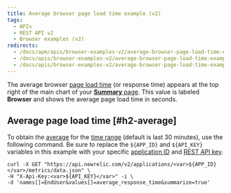 ```yaml
---
title: Average browser page load time example (v2)
tags:
  - APIs
  - REST API v2
  - Browser examples (v2)
redirects:
  - /docs/apm/apis/browser-examples-v2/average-browser-page-load-time-example-api-v2
  - /docs/apis/browser-examples-v2/average-browser-page-load-time-example-api-v2
  - /docs/apis/browser-examples-v2/average-browser-page-load-time-example-v2
---
```


The average browser [page load time](/docs/browser/new-relic-browser/page-load-timing-resources/page-load-timing-process) (or response time) appears at the top right of the main chart of your [**Summary** page](/docs/browser/new-relic-browser/getting-started/browser-overview-website-performance-glance#viewing). This value is labeled **Browser** and shows the average page load time in seconds.

## Average page load time [#h2-average]

To obtain the [average](/docs/apm/apis/requirements/calculating-average-metric-values-summarize) for the [time range](/docs/apm/apis/requirements/specifying-time-range-api-v2) (default is last 30 minutes), use the following command. Be sure to replace the `${APP_ID}` and `${API_KEY}` variables in this example with your specific [application ID](/docs/apm/apis/requirements/identification-code) and [REST API key](/docs/apis/rest-api-v2/requirements/rest-api-key#viewing).

```
curl -X GET "https://api.newrelic.com/v2/applications/<var>${APP_ID}</var>/metrics/data.json" \ 
-H "X-Api-Key:<var>${API_KEY}</var>" -i \ 
-d 'names[]=EndUser&values[]=average_response_time&summarize=true'
```

